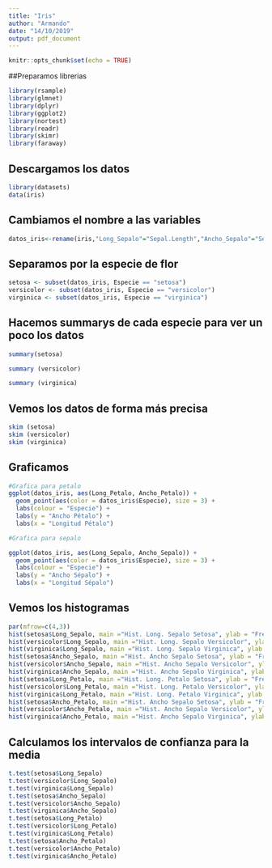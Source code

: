 ```yaml
---
title: "Iris"
author: "Armando"
date: "14/10/2019"
output: pdf_document
---
```


```r
knitr::opts_chunk$set(echo = TRUE)
```

##Preparamos librerias

```r

library(rsample)
library(glmnet) 
library(dplyr)  
library(ggplot2)
library(nortest)
library(readr)
library(skimr)
library(faraway)

```

## Descargamos los datos

```r

library(datasets)
data(iris)

```

## Cambiamos el nombre a las variables

```r

datos_iris<-rename(iris,"Long_Sepalo"="Sepal.Length","Ancho_Sepalo"="Sepal.Width",'Long_Petalo'='Petal.Length','Ancho_Petalo'="Petal.Width", "Especie"="Species")

```

## Separamos por la especie de flor

```r

setosa <- subset(datos_iris, Especie == "setosa")
versicolor <- subset(datos_iris, Especie == "versicolor")
virginica <- subset(datos_iris, Especie == "virginica")

```

## Hacemos summarys de cada especie para ver un poco los datos

```r

summary(setosa)

summary (versicolor)

summary (virginica)

```

## Vemos los datos de forma más precisa

```r

skim (setosa)
skim (versicolor)
skim (virginica)

```


## Graficamos

```r

#Grafica para petalo
ggplot(datos_iris, aes(Long_Petalo, Ancho_Petalo)) + 
  geom_point(aes(color = datos_iris$Especie), size = 3) +
  labs(colour = "Especie") +
  labs(y = "Ancho Pétalo") +
  labs(x = "Longitud Pétalo")

#Grafica para sepalo

ggplot(datos_iris, aes(Long_Sepalo, Ancho_Sepalo)) + 
  geom_point(aes(color = datos_iris$Especie), size = 3) +
  labs(colour = "Especie") +
  labs(y = "Ancho Sépalo") +
  labs(x = "Longitud Sépalo")

```

## Vemos los histogramas

```r

par(mfrow=c(4,3))
hist(setosa$Long_Sepalo, main ="Hist. Long. Sepalo Setosa", ylab = "Frecuencia", xlab = NULL)
hist(versicolor$Long_Sepalo, main ="Hist. Long. Sepalo Versicolor", ylab = NULL, xlab = "Cm")
hist(virginica$Long_Sepalo, main ="Hist. Long. Sepalo Virginica", ylab = NULL, xlab = NULL)
hist(setosa$Ancho_Sepalo, main ="Hist. Ancho Sepalo Setosa", ylab = "Frecuencia", xlab = NULL)
hist(versicolor$Ancho_Sepalo, main ="Hist. Ancho Sepalo Versicolor", ylab = NULL, xlab = "Cm")
hist(virginica$Ancho_Sepalo, main ="Hist. Ancho Sepalo Virginica", ylab = NULL, xlab = NULL)
hist(setosa$Long_Petalo, main ="Hist. Long. Petalo Setosa", ylab = "Frecuencia", xlab = NULL)
hist(versicolor$Long_Petalo, main ="Hist. Long. Petalo Versicolor", ylab = NULL, xlab = "Cm")
hist(virginica$Long_Petalo, main ="Hist. Long. Petalo Virginica", ylab = NULL, xlab = NULL)
hist(setosa$Ancho_Petalo, main ="Hist. Ancho Sepalo Setosa", ylab = "Frecuencia", xlab = NULL)
hist(versicolor$Ancho_Petalo, main ="Hist. Ancho Sepalo Versicolor", ylab = NULL, xlab = "Cm")
hist(virginica$Ancho_Petalo, main ="Hist. Ancho Sepalo Virginica", ylab = NULL, xlab = NULL)

```

## Calculamos los intervalos de confianza para la media

```r

t.test(setosa$Long_Sepalo)
t.test(versicolor$Long_Sepalo)
t.test(virginica$Long_Sepalo)
t.test(setosa$Ancho_Sepalo)
t.test(versicolor$Ancho_Sepalo)
t.test(virginica$Ancho_Sepalo)
t.test(setosa$Long_Petalo)
t.test(versicolor$Long_Petalo)
t.test(virginica$Long_Petalo)
t.test(setosa$Ancho_Petalo)
t.test(versicolor$Ancho_Petalo)
t.test(virginica$Ancho_Petalo)


```

